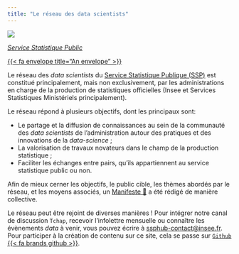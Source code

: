 ```yaml
---
title: "Le réseau des data scientists"
---
```


::: {.grid .column-page}

::: {.g-col-3}
![](avatar.png)

:::: {.title-ssp .test}
_[Service Statistique Public](https://www.insee.fr/fr/information/1302192)_

::::: {.g-col-1}
:::::

::::: {.g-col-1}
[{{< fa envelope title="An envelope" >}}](mailto:ssphub-contact@insee.fr)
:::::
::::: {.g-col-1}
:::::

::::

:::


::: {.g-col-9}

Le réseau des _data scientists_ du [Service Statistique Publique (SSP)](https://www.insee.fr/fr/information/1302192) est constitué principalement, mais non exclusivement, par
les administrations en charge de la production de statistiques officielles
(Insee et Services Statistiques Ministériels principalement). 

Le réseau répond à plusieurs objectifs,
dont les principaux sont:

- Le partage et la diffusion de connaissances au sein de la communauté des _data scientists_ de l'administration autour des pratiques et des innovations de la _data-science_ ;
- La valorisation de travaux novateurs dans le champ de la production statistique ;
- Faciliter les échanges entre pairs, qu'ils appartiennent au service statistique public ou non. 

Afin de mieux cerner les objectifs, le public cible, les thèmes abordés par le réseau, et les moyens associés, un [Manifeste 📜](/additional/manifeste.html) a été rédigé de manière collective.  

Le réseau peut être rejoint de diverses manières ! Pour intégrer notre canal de discussion `Tchap`, recevoir l'infolettre mensuelle ou connaître les évènements _data_ à venir, vous pouvez écrire à <ssphub-contact@insee.fr>. Pour participer à la création de contenu sur ce site, cela se passe sur [`Github` {{< fa brands github >}}](https://github.com/linogaliana/ssphub).  

:::

:::


